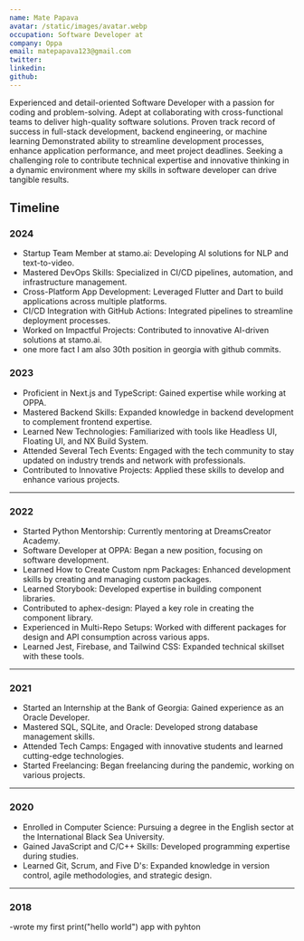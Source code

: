 ```yaml
---
name: Mate Papava
avatar: /static/images/avatar.webp
occupation: Software Developer at
company: Oppa
email: matepapava123@gmail.com
twitter: 
linkedin: 
github: 
---
```


Experienced and detail-oriented Software Developer with a passion for coding and problem-solving. Adept
at collaborating with cross-functional teams to deliver high-quality software solutions. Proven track record
of success in full-stack development, backend engineering, or machine learning Demonstrated ability to
streamline development processes, enhance application performance, and meet project deadlines. Seeking
a challenging role to contribute technical expertise and innovative thinking in a dynamic environment where
my skills in software developer can drive tangible results.

## Timeline

### 2024

- Startup Team Member at stamo.ai: Developing AI solutions for NLP and text-to-video.
- Mastered DevOps Skills: Specialized in CI/CD pipelines, automation, and infrastructure management.
- Cross-Platform App Development: Leveraged Flutter and Dart to build applications across multiple platforms.
- CI/CD Integration with GitHub Actions: Integrated pipelines to streamline deployment processes.
- Worked on Impactful Projects: Contributed to innovative AI-driven solutions at stamo.ai.
- one more fact I am also 30th position in georgia with github commits.

### 2023

- Proficient in Next.js and TypeScript: Gained expertise while working at OPPA.
- Mastered Backend Skills: Expanded knowledge in backend development to complement frontend expertise.
- Learned New Technologies: Familiarized with tools like Headless UI, Floating UI, and NX Build System.
- Attended Several Tech Events: Engaged with the tech community to stay updated on industry trends and network with professionals.
- Contributed to Innovative Projects: Applied these skills to develop and enhance various projects.

---

### 2022

- Started Python Mentorship: Currently mentoring at DreamsCreator Academy.
- Software Developer at OPPA: Began a new position, focusing on software development.
- Learned How to Create Custom npm Packages: Enhanced development skills by creating and managing custom packages.
- Learned Storybook: Developed expertise in building component libraries.
- Contributed to aphex-design: Played a key role in creating the component library.
- Experienced in Multi-Repo Setups: Worked with different packages for design and API consumption across various apps.
- Learned Jest, Firebase, and Tailwind CSS: Expanded technical skillset with these tools.
---

### 2021

- Started an Internship at the Bank of Georgia: Gained experience as an Oracle Developer.
- Mastered SQL, SQLite, and Oracle: Developed strong database management skills.
- Attended Tech Camps: Engaged with innovative students and learned cutting-edge technologies.
- Started Freelancing: Began freelancing during the pandemic, working on various projects.
---

### 2020

- Enrolled in Computer Science: Pursuing a degree in the English sector at the International Black Sea University.
- Gained JavaScript and C/C++ Skills: Developed programming expertise during studies.
- Learned Git, Scrum, and Five D's: Expanded knowledge in version control, agile methodologies, and strategic design.

---

### 2018

-wrote my first print("hello world") app with pyhton